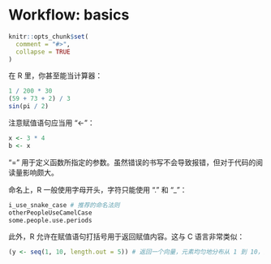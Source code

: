 # Workflow: basics {#workflow-basics}

```R
knitr::opts_chunk$set(
  comment = "#>",
  collapse = TRUE
)
```

在 R 里，你甚至能当计算器：

```R
1 / 200 * 30
(59 + 73 + 2) / 3
sin(pi / 2)
```

注意赋值语句应当用 “<-”：

```R
x <- 3 * 4
b <- x
```

“=” 用于定义函数所指定的参数。虽然错误的书写不会导致报错，但对于代码的阅读量影响颇大。

命名上，R 一般使用字母开头，字符只能使用 “.” 和 “_”：

```R
i_use_snake_case # 推荐的命名法则
otherPeopleUseCamelCase
some.people.use.periods
```

此外，R 允许在赋值语句打括号用于返回赋值内容。这与 C 语言非常类似：

```R
(y <- seq(1, 10, length.out = 5)) # 返回一个向量，元素均匀地分布从 1 到 10，共 5 个
```


